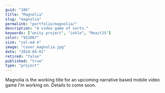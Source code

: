 ```yaml
---
guid: "106"
title: "Magnolia"
slug: "magnolia"
permalink: "portfolio/magnolia/"
description: "A video game of sorts."
keywords: ["unity project", "inkle", "ReactJS"]
color: "952067"
size: "col-md-4"
image: "cover_magnolia.jpg"
date: "2014-04-01"
retired: "false"
published: "true"
type: "project"
---
```


Magnolia is the working title for an upcoming narrative based mobile video game I'm working on. Details to come soon.
